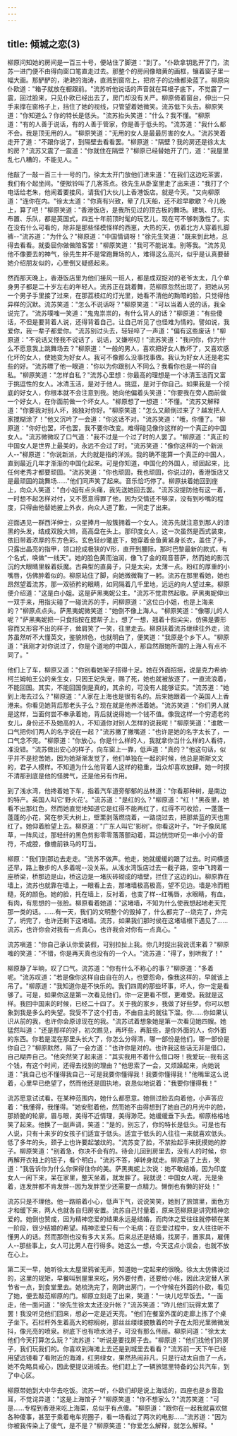 ```yaml
---
---
---
```

title: 倾城之恋(3)
---






柳原问知她的房间是一百三十号，便站住了脚道："到了。"仆欧拿钥匙开了门，流苏一进门便不由得向窗口笔直走过去。那整个的房间像暗黄的画框，镶着窗子里一幅大画。那酽酽的，滟滟的海涛，直溅到窗帘上，把帘子的边缘都染蓝了。柳原向仆欧道："箱子就放在橱跟前。"流苏听他说话的声音就在耳根子底下，不觉震了一震，回过脸来，只见仆欧已经出去了，房门却没有关严。柳原倚着窗台，伸出一只手来撑在窗格子上，挡住了她的视线，只管望着她微笑。流苏低下头去。柳原笑道："你知道么？你的特长是低头。"流苏抬头笑道："什么？我不懂。"柳原道："有的人善于说话，有的人善于管家，你是善于低头的。"流苏道："我什么都不会。我是顶无用的人。"柳原笑道："无用的女人是最最厉害的女人。"流苏笑着走开了道："不跟你说了，到隔壁去看看罢。"柳原道："隔壁？我的房还是徐太太的房？"流苏又震了一震道："你就住在隔壁？"柳原已经替她开了门，道："我屋里乱七八糟的，不能见人。"

他敲了一敲一百三十一号的门，徐太太开门放他们进来道："在我们这边吃茶罢，我们有个起坐间。"便揿铃叫了几客茶点。徐先生从卧室里走了出来道："我打了个电话给老朱，他闹着要接风，请我们大伙儿上香港饭店。就是今天。"又向柳原道："连你在内。"徐太太道："你真有兴致，晕了几天船，还不趁早歇歇？今儿晚上，算了吧！"柳原笑道："香港饭店，是我所见过的顶古板的舞场。建筑、灯光、布置、乐队，都是英国式，四五十年前顶时髦的玩艺儿，现在可不够刺激性了。实在没有什么可看的，除非是那些怪模怪样的西崽，大热的天，仿着北方人穿着扎脚裤--"流苏道："为什么？"柳原道："中国情调呀！"徐先生笑道："既来到此地，总得去看看。就委屈你做做陪客罢！"柳原笑道："我可不能说准。别等我。"流苏见他不像要去的神气，徐先生并不是常跑舞场的人，难得这么高兴，似乎是认真要替她介绍朋友似的，心里倒又疑惑起来。

然而那天晚上，香港饭店里为他们接风一班人，都是成双捉对的老爷太太，几个单身男子都是二十岁左右的年轻人。流苏正在跳着舞，范柳原忽然出现了，把她从另一个男子手里接了过来，在那荔枝红的灯光里，她看不清他的黝暗的脸，只觉得他异样的沉默。流苏笑道："怎么不说话呀？"柳原笑道："可以当着人说的话，我全说完了。"流苏噗嗤一笑道："鬼鬼祟祟的，有什么背人的话？"柳原道："有些傻话，不但是要背着人说，还得背着自己。让自己听见了也怪难为情的。譬如说，我爱你，我一辈子都爱你。"流苏别过头去，轻轻啐了一声道："偏有这些废话！"柳原道："不说话又怪我不说话了，说话，又嫌唠叨！"流苏笑道："我问你，你为什么不愿意我上跳舞场去？"柳原道："一般的男人，喜欢把好女人教坏了，又喜欢感化坏的女人，使她变为好女人。我可不像那么没事找事做。我认为好女人还是老实些的好。"流苏瞟了他一眼道："你以为你跟别人不同么？我看你也是一样的自私。"柳原笑道："怎样自私？"流苏心里想：你最高的理想是一个冰清玉洁而又富于挑逗性的女人。冰清玉洁，是对于他人。挑逗，是对于你自己。如果我是一个彻底的好女人，你根本就不会注意到我。她向他偏着头笑道："你要我在旁人面前做一个好女人，在你面前做一个坏女人。"柳原想了一想道："不懂。"流苏又解释道："你要我对别人坏，独独对你好。"柳原笑道："怎么又颠倒过来了？越发把人家搅糊涂了！"他又沉吟了一会道："你这话不对。"流苏笑道："哦，你懂了。"柳原道："你好也罢，坏也罢，我不要你改变。难得碰见像你这样的一个真正的中国女人。"流苏微微叹了口气道："我不过是一个过了时的人罢了。"柳原道："真正的中国女人是世界上最美的，永远不会过了时。"流苏笑道："像你这样的一个新派人--"柳原道："你说新派，大约就是指的洋派。我的确不能算一个真正的中国人，直到最近几年才渐渐的中国化起来。可是你知道，中国化的外国人，顽固起来，比任何老秀才都要顽固。"流苏笑道："你也顽固，我也顽固，你说过的，香港饭店又是最顽固的跳舞场……"他们同声笑了起来。音乐恰巧停了。柳原扶着她回到座上，向众人笑道："白小姐有点头痛，我先送她回去罢。"流苏没提防他有这一着，一时想不起怎样对付，又不愿意得罪了他，因为交情还不够深，没有到吵嘴的程度，只得由他替她披上外衣，向众人道了歉，一同走了出来。

迎面遇见一群西洋绅士，众星捧月一般簇拥着一个女人。流苏先就注意到那人的漆黑的头发，结成双股大辫，高高盘在头上。那印度女人，这一次虽然是西式装束，依旧带着浓厚的东方色彩。玄色轻纱氅底下，她穿着金鱼黄紧身长衣，盖住了手，只露出晶亮的指甲，领口挖成极狭的V形，直开到腰际，那时巴黎最新的款式，有个名式，唤做"一线天"。她的脸色黄而油润，像飞了金的观音菩萨，然而她的影沉沉的大眼睛里躲着妖魔。古典型的直鼻子，只是太尖，太薄一点。粉红的厚重的小嘴唇，仿佛肿着似的。柳原站住了脚，向她微微鞠了一躬。流苏在那里看她，她也昂然望着流苏，那一双骄矜的眼睛，如同隔着几千里地，远远的向人望过来。柳原便介绍道："这是白小姐。这是萨黑夷妮公主。"流苏不觉肃然起敬。萨黑夷妮伸出一双手来，用指尖碰了一碰流苏的手，问柳原道："这位白小姐，也是上海来的？"柳原点点头。萨黑夷妮微笑道："她倒不像上海人。"柳原笑道："像哪儿的人呢？"萨黑夷妮把一只食指按在腮帮子上，想了一想，翘着十指尖尖，仿佛是要形容而又形容不出的样子，耸肩笑了一笑，往里走去。柳原扶着流苏继续往外走，流苏虽然听不大懂英文，鉴貌辨色，也就明白了，便笑道："我原是个乡下人。"柳原道："我刚才对你说过了，你是个道地的中国人，那自然跟她所谓的上海人有点不同了。"

他们上了车，柳原又道："你别看她架子搭得十足。她在外面招摇，说是克力希纳·柯兰姆帕王公的亲生女，只因王妃失宠，赐了死，她也就被放逐了，一直流浪着，不能回国。其实，不能回国倒是真的，其余的，可没有人能够证实。"流苏道："她到上海去过么？"柳原道："人家在上海也是很有名的。后来她跟着一个英国人上香港来。你看见她背后那老头子么？现在就是他养活着她。"流苏笑道："你们男人就是这样，当面何尝不奉承着她，背后就说得她一个钱不值。像我这样一个穷遗老的女儿，身份还不及她高的人，不知道你对别人怎样的说我呢！"柳原笑道："谁敢一口气把你们两人的名字说在一起？"流苏撇了撇嘴道："也许是她的名字太长了，一口气念不完。"柳原道："你放心。你是什么样的人，我就拿你当什么样的人看待，准没错。"流苏做出安心的样子，向车窗上一靠，低声道："真的？"他这句话，似乎并不是挖苦她，因为她渐渐发觉了，他们单独在一起的时候，他总是斯斯文文的，君子人模样。不知道为什么他背着人这样的稳重，当众却喜欢放肆。她一时摸不清那到底是他的怪脾气，还是他另有作用。

到了浅水湾，他搀着她下车，指着汽车道旁郁郁的丛林道："你看那种树，是南边的特产。英国人叫它'野火花'。"流苏道："是红的么？"柳原道："红！"黑夜里，她看不出那红色，然而她直觉地知道它是红得不能再红了，红得不可收拾，一蓬蓬一蓬蓬的小花，窝在参天大树上，壁栗剥落燃烧着，一路烧过去，把那紫蓝的天也熏红了。她仰着脸望上去。柳原道："广东人叫它'影树'。你看这叶子。"叶子像凤尾草，一阵风过，那轻纤的黑色剪影零零落落颤动着，耳边恍惚听见一串小小的音符，不成腔，像檐前铁马的叮当。

柳原："我们到那边去走走。"流苏不做声。他走，她就缓缓的跟了过去。时间横竖还早，路上散步的人多着呢--没关系。从浅水湾饭店过去一截子路，空中飞跨着一座桥梁，桥那边是山，桥这边是一堵灰砖砌成的墙壁，拦住了这边的山。柳原靠在墙上，流苏也就靠在墙上，一眼看上去，那堵墙极高极高，望不见边。墙是冷而粗糙，死的颜色。她的脸，托在墙上，反衬着，也变了样--红嘴唇，水眼睛，有血，有肉，有思想的一张脸。柳原看着她道："这堵墙，不知为什么使我想起地老天荒那一类的话。……有一天，我们的文明整个的毁掉了，什么都完了--烧完了，炸完了，坍完了，也许还剩下这堵墙。流苏，如果我们那时侯在这堵墙根下遇见了……流苏，也许你会对我有一点真心，也许我会对你有一点真心。"

流苏嗔道："你自己承认你爱装假，可别拉扯上我。你几时捉出我说谎来着？"柳原嗤的笑道："不错，你是再天真也没有的一个人。"流苏道："得了，别哄我了！"

柳原静了半晌，叹了口气。流苏道："你有什么不称心的事？"柳原道："多着呢。"流苏叹道："若是像你这样自由自在的人，也要怨命，像我这样的，早就该上吊了。"柳原道："我知道你是不快乐的。我们四周的那些坏事，坏人，你一定是看够了。可是，如果你这是第一次看见他们，你一定更看不惯，更难受。我就是这样。我回中国来的时候，已经二十四了。关于我的家乡，我做了好些梦。你可以想象到我是多么的失望。我受不了这个打击，不由自主的就往下溜。你……你如果认识从前的我，也许你会原谅现在的我。"流苏试着想象她是第一次看见她四嫂。她猛然叫道："还是那样的好，初次瞧见，再坏些，再脏些，是你外面的人，你外面的东西。你若是混在那里头长大了，你怎么分得清，哪一部份是他们，哪一部份是你自己？"柳原默然，隔了一会方道："也许你是对的。也许我这些话无非是借口，自己糊弄自己。"他突然笑了起来道："其实我用不着什么借口呀！我爱玩--我有这个钱，有这个时间，还得去找别的理由？"他思索了一会，又烦躁起来，向她说道："我自己也不懂得我自己--可是我要你懂得我！我要你懂得我！"他嘴里这么说着，心里早已绝望了，然而他还是固执地，哀恳似地说着："我要你懂得我！"

流苏愿意试试看。在某种范围内，她什么都愿意。她侧过脸去向着他，小声答应着："我懂得，我懂得。"她安慰着他，然而她不由得想到了她自己的月光中的脸，那娇脆的轮廓，眉与眼，美得不近情理，美得渺茫。她缓缓垂下头去。柳原格格地笑了起来。他换了一副声调，笑道："是的，别忘了，你的特长是低头。可是也有人说，只有十来岁的女孩子们适宜于低头。适宜于低头的人往往一来就喜欢低头。低了多年的头，颈子上也许要起皱纹的。"流苏变了脸，不禁抬起手来抚摸她的脖子。柳原笑道："别着急，你决不会有的。待会儿回到房里去，没有人的时候，你再解开衣袖上的钮子，看个明白。"流苏不答，掉转身就走。柳原追了上去，笑道："我告诉你为什么你保得住你的美。萨黑夷妮上次说：她不敢结婚，因为印度女人一闲下来，呆在家里，整天坐着，就发胖了。我就说：中国女人呢，光是坐着，连发胖都不肯发胖--因为发胖至少还需要一点精力。懒倒也有懒的好处！"

流苏只是不理他。他一路赔着小心，低声下气，说说笑笑，她到了旅馆里，面色方才和缓下来，两人也就各自归房安置。流苏自己忖量着，原来范柳原是讲究精神恋爱的。她倒也赞成，因为精神恋爱的结果永远是结婚，而肉体之爱往往就停顿在某一阶段，很少结婚的希望。精神恋爱只有一个毛病：在恋爱过程中，女人往往听不懂男人的话。然而那倒也没有多大关系。后来总还是结婚，找房子，置家具，雇佣人--那些事上，女人可比男人在行得多。她这么一想，今天这点小误会，也就不放在心上。

第二天一早，她听徐太太屋里鸦雀无声，知道她一定起来的很晚。徐太太仿佛说过的，这里的规矩，早餐叫到屋里来吃，另外要付费，还要给小帐，因此决定替人家节省一点，到食堂里去。她梳洗完了，刚跨出房门，一个守候在外面的仆欧，看见了她，便去敲范柳原的门。柳原立刻走了出来，笑道："一块儿吃早饭去。"一面走，他一面问道："徐先生徐太太还没升帐？"流苏笑道："昨儿他们玩得太累了罢！我没听见他们回来，想必一定是近天亮。"他们在餐室外面的走廊上拣了个桌子坐下。石栏杆外生着高大的棕榈树，那丝丝缕缕披散着的叶子在太阳光里微微发抖，像光亮的喷泉。树底下也有喷水池子，可没有那么伟丽。柳原问道："徐太太他们今天打算怎么玩？"流苏道："听说是要找房子去。"柳原道："他们找他们的房子，我们玩我们的。你喜欢到海滩上去还是到城里去看看？"流苏前一天下午已经用望远镜看了看附近的海滩，红男绿女，果然热闹非凡，只是行动太自由了一点，她不免略具戒心，因此便提议进城去。他们赶上了一辆旅馆里特备的公共汽车，到了中心区。

柳原带她到大中华去吃饭。流苏一听，仆欧们却是说上海话的，四座也是乡音盈耳，不觉诧异道："这是上海馆子？"柳原笑道："你不想家么？"流苏笑道："可是……专程到香港来吃上海菜，总似乎有点傻。"柳原道："跟你在一起我就喜欢做各种傻事，甚至于乘着电车兜圈子，看一场看过了两次的电影……"流苏道："因为你被我传染上了傻气，是不是？"柳原笑道："你爱怎么解释，就怎么解释。"